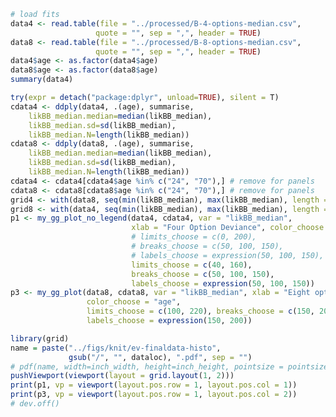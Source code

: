 ```r
# load fits
data4 <- read.table(file = "../processed/B-4-options-median.csv", 
				   quote = "", sep = ",", header = TRUE)
data8 <- read.table(file = "../processed/B-8-options-median.csv", 
				   quote = "", sep = ",", header = TRUE)
data4$age <- as.factor(data4$age)
data8$age <- as.factor(data8$age)
summary(data4)
```


```r
try(expr = detach("package:dplyr", unload=TRUE), silent = T)
cdata4 <- ddply(data4, .(age), summarise, 
	likBB_median.median=median(likBB_median), 
	likBB_median.sd=sd(likBB_median),
	likBB_median.N=length(likBB_median))
cdata8 <- ddply(data8, .(age), summarise, 
	likBB_median.median=median(likBB_median), 
	likBB_median.sd=sd(likBB_median),
	likBB_median.N=length(likBB_median))
cdata4 <- cdata4[cdata4$age %in% c("24", "70"),] # remove for panels
cdata8 <- cdata8[cdata8$age %in% c("24", "70"),] # remove for panels
grid4 <- with(data8, seq(min(likBB_median), max(likBB_median), length = 100))
grid8 <- with(data4, seq(min(likBB_median), max(likBB_median), length = 100))
p1 <- my_gg_plot_no_legend(data4, cdata4, var = "likBB_median", 
						   xlab = "Four Option Deviance", color_choose = "age",
						   # limits_choose = c(0, 200), 
						   # breaks_choose = c(50, 100, 150), 
						   # labels_choose = expression(50, 100, 150), normaldens4)
						   limits_choose = c(40, 160), 
						   breaks_choose = c(50, 100, 150), 
						   labels_choose = expression(50, 100, 150))
p3 <- my_gg_plot(data8, cdata8, var = "likBB_median", xlab = "Eight option Deviance", 
				 color_choose = "age", 
				 limits_choose = c(100, 220), breaks_choose = c(150, 200), 
				 labels_choose = expression(150, 200))
```


```r
library(grid)
name = paste("../figs/knit/ev-finaldata-histo", 
			 gsub("/", "", dataloc), ".pdf", sep = "")
# pdf(name, width=inch_width, height=inch_height, pointsize = pointsize)
pushViewport(viewport(layout = grid.layout(1, 2)))
print(p1, vp = viewport(layout.pos.row = 1, layout.pos.col = 1))
print(p3, vp = viewport(layout.pos.row = 1, layout.pos.col = 2))
# dev.off()
```